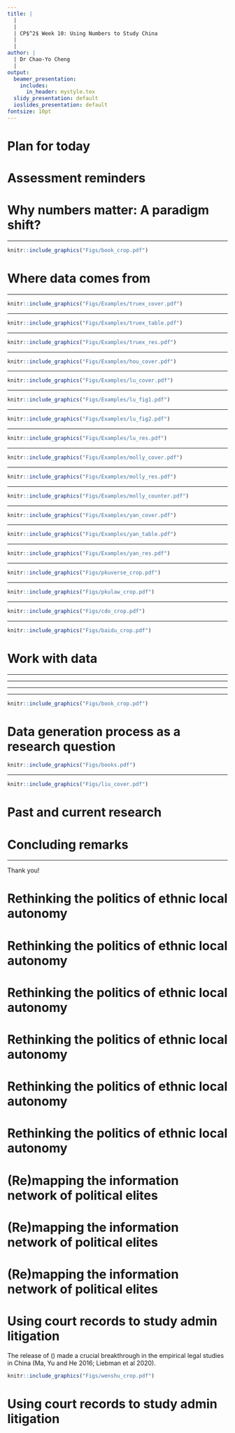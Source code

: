 ```yaml
---
title: |
  |
  |
  | CP$^2$ Week 10: Using Numbers to Study China
  |
  |
author: |
  | Dr Chao-Yo Cheng
  |
output:
  beamer_presentation:
    includes:
      in_header: mystyle.tex
  slidy_presentation: default
  ioslides_presentation: default
fontsize: 10pt
---
```


# Plan for today 

\begin{itemize}
  \item Bubble tea meet-up
  \vspace{0.2cm}
  \item Assessment
  \vspace{0.2cm}
  \item Reports on the "Two Sessions:" Asia Society v Chatham (v MERICS)
  \vspace{0.2cm}
  \item Lecture: Using numbers to study China
  \vspace{0.1cm}
  \begin{itemize}
    \item Why numbers matter: A paradigm shift?
    \item Where data comes from
    \item How to work with data
    \item Examples from past and current research
    \item Concluding remarks
  \end{itemize}
\end{itemize}

# Assessment reminders

\begin{itemize}
  \item Optional formative assessment (March 31) -- email me directly
  \vspace{0.1cm}
  \begin{itemize}
    \item For essay: A reference list (no more than 20 refs)
    \item For literature review: A topic statement (100 words) and a reference list (no more than 20 refs)
  \end{itemize}
  \vspace{0.3cm}
  \item Learning journal (April 7)
  \vspace{0.3cm}
  \item Essay or literature review (April 23)
\end{itemize}

# Why numbers matter: A paradigm shift?

\begin{itemize}
\small
  \item The field of China studies has changed significantly as a result of \textbf{methodological/technological advances}, (new) \textbf{data availability} and \textbf{geopolitics}
  \vspace{0.2cm}
  \begin{itemize}
  \vspace{0.1cm}
    \item Quant techniques are essential to \textbf{establish patterns} for theory building and policy impact evaluation
    \item Using numbers also encourage us to rethink the purpose of China studies -- area studies or comparative politics?
    \item The use of computational and quantitative data/methods by no means undermine the importance of traditional approaches -- \textbf{multi-method/data triangulation} is now the norm
  \end{itemize}
\end{itemize}

---

\vspace{0.4cm}
```r
knitr::include_graphics("Figs/book_crop.pdf")
```
\vspace{0.2cm}
\begin{center}
\scriptsize
\textbf{Manion, Melanie (Duke), Kenneth Lieberthal (Michigan), Mary E. Gallagher (Michigan), and Allen Carlson (Cornell). 2010. \textit{Contemporary Chinese Politics: New Sources, Methods, and Field Strategies}. New York, NY: Cambridge University Press.}
\end{center}

# Where data comes from

\begin{itemize}
\small
  \item Surveys, such as
  \begin{itemize}
    \item Chinese General Social Survey (CGSS)
    \item China Family Panel Studies (CFPS) -- Prof Yu XIE (Princeton)
    \item Asianbarometer or World Values Survey (with caveats)
  \end{itemize}
  \vspace{0.2cm}
  \item Admin data, including socioeconomic surveys and census (e.g., statistical yearbooks 统计年鉴)
  \vspace{0.2cm}
  \item Archives and documents, such as
  \begin{itemize}
    \item Gazetteers (通志)
    \item Yearbooks (年鉴)
    \item Government work reports (政府工作报告)
    \item Culture and history materials (文史资料)
  \end{itemize}
  \vspace{0.2cm}
  \item Digital and "big" data (e.g., Weibo and Baidu Index -- something like Google Trends)
\end{itemize}

---

```r
knitr::include_graphics("Figs/Examples/truex_cover.pdf")
```

---

```r
knitr::include_graphics("Figs/Examples/truex_table.pdf")
```

---

```r
knitr::include_graphics("Figs/Examples/truex_res.pdf")
```

---

```r
knitr::include_graphics("Figs/Examples/hou_cover.pdf")
```

---

```r
knitr::include_graphics("Figs/Examples/lu_cover.pdf")
```

---

```r
knitr::include_graphics("Figs/Examples/lu_fig1.pdf")
```

---

```r
knitr::include_graphics("Figs/Examples/lu_fig2.pdf")
```

---

```r
knitr::include_graphics("Figs/Examples/lu_res.pdf")
```

---

```r
knitr::include_graphics("Figs/Examples/molly_cover.pdf")
```

---

```r
knitr::include_graphics("Figs/Examples/molly_res.pdf")
```

---

```r
knitr::include_graphics("Figs/Examples/molly_counter.pdf")
```

---

```r
knitr::include_graphics("Figs/Examples/yan_cover.pdf")
```

---

```r
knitr::include_graphics("Figs/Examples/yan_table.pdf")
```

---

```r
knitr::include_graphics("Figs/Examples/yan_res.pdf")
```

---

\vspace{0.4cm}
```r
knitr::include_graphics("Figs/pkuverse_crop.pdf")
```
\vspace{0.3cm}
\begin{center}
\textbf{\url{https://opendata.pku.edu.cn/}}
\end{center}

---

\vspace{0.4cm}
```r
knitr::include_graphics("Figs/pkulaw_crop.pdf")
```
\vspace{0.3cm}
\begin{center}
\textbf{\url{https://www.pkulaw.net/}}
\end{center}

---

\vspace{0.4cm}
```r
knitr::include_graphics("Figs/cdo_crop.pdf")
```
\vspace{0.3cm}
\begin{center}
\textbf{\url{https://www.china-data-online.com/}}
\end{center}

---

\vspace{0.4cm}
```r
knitr::include_graphics("Figs/baidu_crop.pdf")
```
\vspace{0.3cm}
\begin{center}
\textbf{\url{https://index.baidu.com/}}
\end{center}

# Work with data

\begin{itemize}
  \item Training for different \textbf{research methods}
  \vspace{1cm}
  \item A grasp of potential \textbf{data sources}
  \vspace{1cm}
  \item Solid and deep \textbf{field experiences} and/or \textbf{subject knowledge}
\end{itemize}

---

\begin{itemize}
  \item Training for different \textbf{research methods}
  \vspace{0.1cm}
  \begin{itemize}
    \item Qualitative: Case study (Bayesian and machine learning), ethnography and (elite) interviews
    \item Quantitative: Econometrics and regression (frequentist and Bayesian), experiments and causal inference
    \item Computational: Text-as-data, social network analysis, geographic data science and ChatGPT-assisted research
  \end{itemize}
  \vspace{0.6cm}
  \item A grasp of potential \textbf{data sources}
  \vspace{0.6cm}
  \item Solid and deep \textbf{field experiences} and/or \textbf{subject knowledge}
\end{itemize}

---

\begin{itemize}
  \item Training for different \textbf{research methods}
  \vspace{0.6cm}
  \item A grasp of potential \textbf{data sources}
  \vspace{0.1cm}
  \begin{itemize}
    \item Databases
    \item Libraries and archives
    \item Survey firms and research centres
    \item API and web scraping (i.e., coding and programming)
    \item Replication packs
  \end{itemize}
  \vspace{0.6cm}
  \item Solid and deep \textbf{field experiences} and/or \textbf{subject knowledge}
\end{itemize}

---

\begin{itemize}
  \item Training for different \textbf{research methods}
  \vspace{1cm}
  \item A grasp of potential \textbf{data sources}
  \vspace{1cm}
  \item Solid and deep \textbf{field experiences} (e.g., politics of data generation and release) and/or \textbf{subject knowledge} (e.g., political selection and government finances)
\end{itemize}

---

\vspace{0.4cm}
```r
knitr::include_graphics("Figs/book_crop.pdf")
```
\vspace{0.2cm}
\begin{center}
\scriptsize
\textbf{Manion, Melanie (Duke), Kenneth Lieberthal (Michigan), Mary E. Gallagher (Michigan), and Allen Carlson (Cornell). 2010. \textit{Contemporary Chinese Politics: New Sources, Methods, and Field Strategies}. New York, NY: Cambridge University Press.}
\end{center}

# Data generation process as a research question

```r
knitr::include_graphics("Figs/books.pdf")
```

---

```r
knitr::include_graphics("Figs/liu_cover.pdf")
```

# Past and current research

\begin{itemize}
  \item Governance and development in multiethnic China
  \vspace{0.1cm}
  \begin{itemize}
    \item Rethinking the politics of ethnic local autonomy (book project)
    \item Poverty alleviation and local state-building in peripheral provinces (\textit{JJPS} 2021)
    \item Ethnic empowerment and environmental governance
    \item Dualilty of ethnic descriptive representation
  \end{itemize}
  \vspace{0.2cm}
  \item (Re)mapping the information network of political elites using computational and AI approaches
  \vspace{0.2cm}
  \item Using court records to study administrative litigation, with \textbf{Haibo He} (Tsinghua) and \textbf{Chao Ma} (UIBE)
  \vspace{0.2cm}
  \item Multilevel agenda setting in times of crisis: A text-as-data approach, with \textbf{Tao Lin} (University of Washington)
\end{itemize}

# Concluding remarks

\begin{itemize}
  \item Find out \textbf{who you are} and \textbf{what you want to be and do} -- your decision may depend on where you are (or going back to history)
  \vspace{0.6cm}
  \item Curate the skills you need -- be \textbf{selectively thorough}
  \vspace{0.6cm}
  \item Find those who can support and collaborate with you -- engage in \textbf{interdisciplinary knowledge co-production}
  \vspace{0.6cm}
  \item Read broadly -- \textbf{go beyond political science and (mainland) China} to gain inspiration and a broader comparative perspective
\end{itemize}

---

\vspace{0.7cm}
Thank you!\
\vspace{0.7cm}
\texttt{c.cheng@bbk.ac.uk}

# Rethinking the politics of ethnic local autonomy

\begin{itemize}
  \item Why do the Communist Party of China grant \textbf{ethnic local autonomy}?
  \vspace{0.5cm}
  \item When and where will the Center designate \textbf{ethnic autonomous territories} (EATs)?
  \vspace{0.5cm}
  \item How can local (policy/administrative) decentralization contribute to nation-state building?
\end{itemize}

# Rethinking the politics of ethnic local autonomy

\begincols
\begincol{.43\textwidth}
  \begin{small}
  \begin{itemize}
  \item \textbf{Archival research} in the US, Hong Kong and China
  \vspace{0.35cm}
  \item \textbf{Elite interviews}: Conversations with Han and non-Han cadres at the central and local levels across different provinces
  \vspace{0.35cm}
  \item \textbf{Process-tracing and QCA}: Structured process tracing the designation of ethnic autonomous prefectures
  \end{itemize}
  \end{small}
  \endcol
  \begincol{.5\textwidth}
  \vspace{0.5cm}
  \begin{figure}
  \centering
  \includegraphics[scale=0.43]{Figs/sites_6}
  \end{figure}
  \endcol
\endcols

# Rethinking the politics of ethnic local autonomy

\begin{itemize}
  \item \textbf{Supervised machine learning} and \textbf{social network analysis}: Capturing the \textit{connectedness} and \textit{network structure} among/between central and local cadres based on an original biographical dataset of Chinese political elites (1949-2003)
  \begin{itemize}
    \item Between the pair of cadres, I create the indices of \textbf{connectedness} based on their \textbf{biographical similarity}
    \begin{figure}
    \centering
    \includegraphics[scale=0.52]{Figs/cpen}
    \end{figure}
    \item The same connectedness measure can be used to construct the information network of Politburo members and measure the degree of \textbf{central leadership fragmentation} by \textbf{community detection}
  \end{itemize}
  \vspace{0.3cm}
  \item \textbf{Multivariate regression}: Modeling the number of active EATs as a function of different network structural indicators
\end{itemize}

# Rethinking the politics of ethnic local autonomy

\begin{itemize}
  \item Ethnic local autonomy acts as an \textbf{institution of agent control}
\end{itemize}
\vspace{0.2cm}
\begin{figure}
  \center
  \includegraphics[scale=0.5]{Figs/findings}
\end{figure}

# Rethinking the politics of ethnic local autonomy

\begin{itemize}
  \item EATs act as \textbf{enclaves} that constrain the power of provincial elites
  \vspace{0.3cm}
  \begin{itemize}
    \item Sub-provincial EATs are \textbf{more} likely to pass and revise autonomous regulations when the provincial elites are potentially defiant
    \vspace{0.2cm}
    \item Ruling non-Han cadres in sub-provincial EATs are \textbf{less} likely to have worked at the provincial level prior to their appointments
  \end{itemize}
\end{itemize}

# Rethinking the politics of ethnic local autonomy

\begin{itemize}
  \item Going \textbf{cross-national}: Post-WWII authoritarian regimes are more likely to introduce regional autonomy to ethnic minorities when their ruling power is contested within the inner circle
  \vspace{0.6cm}
  \item Going back to \textbf{history}: Post-civil war \textit{decentralization} and \textit{state power consolidation} in imperial and Republican China
  \vspace{0.2cm}
  \begin{itemize}
    \item Western Han dynasty (202 BC–220 AD): Kingdoms and marquis states
    \item The Kuomintang (KMT) regime (1928-1949 AD): Countering recalcitrant provincial warlords through the county-level self-government movement
  \end{itemize}
\end{itemize}

# (Re)mapping the information network of political elites

\begin{itemize}
  \item The focus on "high-politics" in the literature on Communist regimes: The absence of independent, strong formal institutions has pushed researchers have to focus on prominent political elites in authoritarian regimes
  \vspace{0.3cm}
  \item \textbf{Factionalism} is one of the most researched topics in the Chinese politics literature (e.g., Nathan 1973; Tsou 1976; Pye 1981; Dittmer 2002; Huang 2006; Bo 2007; Shih et al 2012)
  \vspace{0.3cm}
  \item The power struggles and cooperation between different factions or "informal" groups have been considered as the main driving forces for policy and political changes in the country
\end{itemize}

# (Re)mapping the information network of political elites

\begin{itemize}
  \item Create the timeline of key life events of each cadre using public biographic information
  \vspace{0.1cm}
  \begin{itemize}
    \item Demographic characteristics (e.g., birth year and provincial origin)
    \item Educational background (e.g., colleges and universities)
    \item Political career (e.g., involvement in key events between 1921 and 1949; Party and government posts after 1949)
  \end{itemize}
  \vspace{0.2cm}
  \item Create the (decomposed) \textbf{\textit{attribute vector}} of a cadre based on her/her timeline and measure the distance/similarity between a pair of attribute vectors in the multidimensional space
  \vspace{0.1cm}
  \begin{itemize}
    \item Time: Are the cadres of interest both alive in a given year?
    \item Location: Are they both at the same location in a given year?
    \item Activity: Are they working in the same department/unit in a given year?
  \end{itemize}
\end{itemize}

# (Re)mapping the information network of political elites

\begin{figure}
\centering
\includegraphics[scale=0.26]{Figs/selection}
\end{figure}
\vspace{0.3cm}
\begin{itemize}
  \item Use \textbf{variable selection} (elastic net regularization and other methods) to identify the key biographical variables in CC of each year when measuring biographical similarity
  \vspace{0.1cm}
  \item Use \textbf{community detection} to assess the degree to which a Politburo network can be divided
\end{itemize}

# Using court records to study admin litigation

The release of \textbf{China Judgements Online} (\url{https://wenshu.court.gov.cn/}) made a crucial breakthrough in the empirical legal studies in China (Ma, Yu and He 2016; Liebman et al 2020).
\vspace{0.2cm}
```r
knitr::include_graphics("Figs/wenshu_crop.pdf")
```

# Using court records to study admin litigation

\begin{itemize}
  \item \textbf{Question}: Are the local courts more likely stand with the citizens following the reforms?
  \vspace{0.2cm}
  \begin{itemize}
    \item Railway transport courts (\textit{China Review} 2022)
    \item Case registration system
    \item Elevated and off-site trials
  \end{itemize}
  \vspace{0.6cm}
  \item \textbf{Extensions}
  \vspace{0.2cm}
  \begin{itemize}
    \item Who do the citizens go to the courts? A national \textbf{conjoint} experiment
    \item Local dynamics of judicial decision-making: A \textbf{text-as-data} approach
  \end{itemize}
\end{itemize}